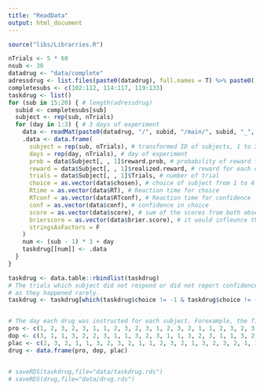 ```yaml
---
title: "ReadData"
output: html_document
---
```


```r
source("libs/Librarries.R")
```

```r
nTrials <- 5 * 60
nsub <- 30
datadrug <- "data/complete"
adressdrug <- list.files(paste0(datadrug), full.names = T) %>% paste0(., "/main/", "_1.mat") # %>% paste0(.)
completesubs <- c(102:112, 114:117, 119:133)
taskdrug <- list()
for (sub in 15:20) { # length(adressdrug)
  subid <- completesubs[sub]
  subject <- rep(sub, nTrials)
  for (day in 1:3) { # 3 days of experiment
    data <- readMat(paste0(datadrug, "/", subid, "/main/", subid, "_", day, ".mat"))
    .data <- data.frame(
      subject = rep(sub, nTrials), # transformed ID of subjects, 1 to 30
      days = rep(day, nTrials), # day of experiment
      prob = data$Subject[, , 1]$reward.prob, # probability of reward for 4 vegetables in Two-outcome task
      reward = data$Subject[, , 1]$realized.reward, # reward for each of 4 vegetables in Two-outcome task
      trials = data$Subject[, , 1]$Trials, # number of trial
      choice = as.vector(data$chosen), # choice of subject from 1 to 4 (subject encounters 2 of them in each trial)
      Rtime = as.vector(data$RT), # Reaction time for choice
      RTconf = as.vector(data$RTconf), # Reaction time for confidence
      conf = as.vector(data$conf), # confidence in choice
      score = as.vector(data$score), # sum of the scores from both observed vegetables
      brierscore = as.vector(data$brier.score), # it would infleunce the money that subjects achieved at last, meta-cognitive sensitivity
      stringsAsFactors = F
    )
    num <- (sub - 1) * 3 + day
    taskdrug[[num]] <- .data
  }
}

taskdrug <- data.table::rbindlist(taskdrug)
# The trials which subject did not respond or did not report confidence were deleted,
# as they happened rarely.
taskdrug <- taskdrug[which(taskdrug$choice != -1 & taskdrug$choice != -2), ]


# The day each drug was instructed for each subject. Forexample, the first element of all these below vectors are about subject 1 (102), she/he used propranolol(pro) at day 1, Dopamin (dop) at day 2 and placebo (plac) at day 3
pro <- c(1, 2, 3, 2, 3, 1, 1, 2, 3, 2, 3, 1, 2, 3, 2, 1, 1, 2, 3, 2, 3, 1, 1, 2, 3, 2, 3, 1, 1, 2)
dop <- c(3, 1, 1, 3, 2, 2, 3, 1, 1, 3, 2, 3, 1, 1, 3, 2, 3, 1, 1, 3, 2, 2, 3, 1, 1, 3, 2, 2, 3, 1)
plac <- c(2, 3, 2, 1, 1, 3, 2, 3, 2, 1, 1, 2, 3, 2, 1, 3, 2, 3, 2, 1, 1, 3, 2, 3, 2, 1, 1, 3, 2, 3)
drug <- data.frame(pro, dop, plac)


# saveRDS(taskdrug,file="data/taskdrug.rds")
# saveRDS(drug,file="data/drug.rds")
```





